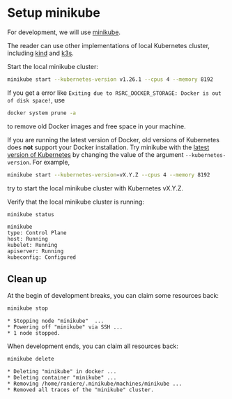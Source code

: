 # Setup minikube

For development, we will use [minikube](https://minikube.sigs.k8s.io/).

::: {.callout-note}

The reader can use other implementations of local Kubernetes cluster, including [kind](https://kind.sigs.k8s.io/) and [k3s](https://k3s.io/).

:::

Start the local minikube cluster:

```bash
minikube start --kubernetes-version v1.26.1 --cpus 4 --memory 8192
```

::: {.callout-note}

If you get a error like `Exiting due to RSRC_DOCKER_STORAGE: Docker is out of disk space!`, use

```bash
docker system prune -a
```

to remove old Docker images and free space in your machine.

:::

::: {.callout-note}

If you are running the latest version of Docker, old versions of Kubernetes does **not** support your Docker installation. Try minikube with the [latest version of Kubernetes](https://kubernetes.io/releases/) by changing the value of the argument `--kubernetes-version`. For example,

```bash
minikube start --kubernetes-version=vX.Y.Z --cpus 4 --memory 8192
```

try to start the local minikube cluster with Kubernetes vX.Y.Z.

:::

Verify that the local minikube cluster is running:

```bash
minikube status
```

```
minikube
type: Control Plane
host: Running
kubelet: Running
apiserver: Running
kubeconfig: Configured
```

## Clean up

At the begin of development breaks, you can claim some resources back:

```bash
minikube stop
```

```
* Stopping node "minikube"  ...
* Powering off "minikube" via SSH ...
* 1 node stopped.
```

When development ends, you can claim all resources back:

```bash
minikube delete
```

```
* Deleting "minikube" in docker ...
* Deleting container "minikube" ...
* Removing /home/raniere/.minikube/machines/minikube ...
* Removed all traces of the "minikube" cluster.
```